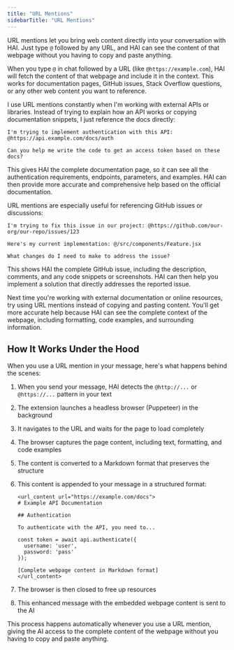 ```yaml
---
title: "URL Mentions"
sidebarTitle: "URL Mentions"
---
```


URL mentions let you bring web content directly into your conversation with HAI. Just type `@` followed by any URL, and HAI can see the content of that webpage without you having to copy and paste anything.

When you type `@` in chat followed by a URL (like `@https://example.com`), HAI will fetch the content of that webpage and include it in the context. This works for documentation pages, GitHub issues, Stack Overflow questions, or any other web content you want to reference.

I use URL mentions constantly when I'm working with external APIs or libraries. Instead of trying to explain how an API works or copying documentation snippets, I just reference the docs directly:

```
I'm trying to implement authentication with this API: @https://api.example.com/docs/auth

Can you help me write the code to get an access token based on these docs?
```

This gives HAI the complete documentation page, so it can see all the authentication requirements, endpoints, parameters, and examples. HAI can then provide more accurate and comprehensive help based on the official documentation.

URL mentions are especially useful for referencing GitHub issues or discussions:

```
I'm trying to fix this issue in our project: @https://github.com/our-org/our-repo/issues/123

Here's my current implementation: @/src/components/Feature.jsx

What changes do I need to make to address the issue?
```

This shows HAI the complete GitHub issue, including the description, comments, and any code snippets or screenshots. HAI can then help you implement a solution that directly addresses the reported issue.

Next time you're working with external documentation or online resources, try using URL mentions instead of copying and pasting content. You'll get more accurate help because HAI can see the complete context of the webpage, including formatting, code examples, and surrounding information.

## How It Works Under the Hood

When you use a URL mention in your message, here's what happens behind the scenes:

1. When you send your message, HAI detects the `@http://...` or `@https://...` pattern in your text
2. The extension launches a headless browser (Puppeteer) in the background
3. It navigates to the URL and waits for the page to load completely
4. The browser captures the page content, including text, formatting, and code examples
5. The content is converted to a Markdown format that preserves the structure
6. This content is appended to your message in a structured format:

    ```
    <url_content url="https://example.com/docs">
    # Example API Documentation

    ## Authentication

    To authenticate with the API, you need to...

    const token = await api.authenticate({
      username: 'user',
      password: 'pass'
    });

    [Complete webpage content in Markdown format]
    </url_content>
    ```

7. The browser is then closed to free up resources
8. This enhanced message with the embedded webpage content is sent to the AI

This process happens automatically whenever you use a URL mention, giving the AI access to the complete content of the webpage without you having to copy and paste anything.
